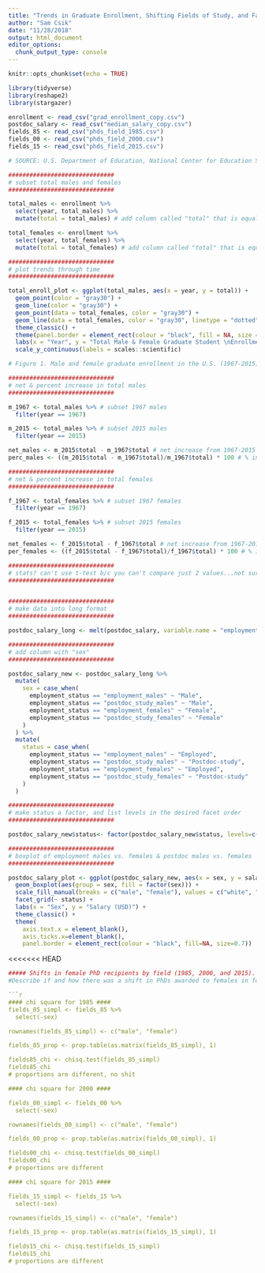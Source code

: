 ```yaml
---
title: "Trends in Graduate Enrollment, Shifting Fields of Study, and Faculty Salary"
author: "Sam Csik"
date: "11/28/2018"
output: html_document
editor_options: 
  chunk_output_type: console
---
```


```r
knitr::opts_chunk$set(echo = TRUE)
```


```r

library(tidyverse)
library(reshape2)
library(stargazer)

enrollment <- read_csv("grad_enrollment_copy.csv")
postdoc_salary <- read_csv("median_salary_copy.csv")
fields_85 <- read_csv("phds_field_1985.csv")
fields_00 <- read_csv("phds_field_2000.csv")
fields_15 <- read_csv("phds_field_2015.csv")

```


```r

# SOURCE: U.S. Department of Education, National Center for Education Statistics, Higher Education General Information Survey (HEGIS), “Fall Enrollment in Colleges and Universities” surveys, 1967 through 1985; Integrated Postsecondary Education Data System (IPEDS),“Fall Enrollment Survey” (IPEDS-EF:86-99); IPEDS Spring 2001 through Spring 2016, Fall Enrollment component. Accessed at: https:// nces.ed.gov/ programs/digest/ d16/ tables/ dt16_303.80.asp.

##############################
# subset total males and females
##############################

total_males <- enrollment %>% 
  select(year, total_males) %>% 
  mutate(total = total_males) # add column called "total" that is equal to the "total_males" column so that we can plot males and females on same plot with same y-axis

total_females <- enrollment %>% 
  select(year, total_females) %>% 
  mutate(total = total_females) # add column called "total" that is equal to the "total_females" column so that we can plot males and females on same plot with same y-axis

##############################
# plot trends through time
##############################

total_enroll_plot <- ggplot(total_males, aes(x = year, y = total)) +
  geom_point(color = "gray30") +
  geom_line(color = "gray30") +
  geom_point(data = total_females, color = "gray30") +
  geom_line(data = total_females, color = "gray30", linetype = "dotted") +
  theme_classic() +
  theme(panel.border = element_rect(colour = "black", fill = NA, size = 0.7)) +
  labs(x = "Year", y = "Total Male & Female Graduate Student \nEnrollment in the U.S.") +
  scale_y_continuous(labels = scales::scientific)

# Figure 1. Male and female graduate enrollment in the U.S. (1967-2015). Male (solid line) and female (dotted line) graduate students...

##############################
# net & percent increase in total males
##############################

m_1967 <- total_males %>% # subset 1967 males
  filter(year == 1967)

m_2015 <- total_males %>% # subset 2015 males
  filter(year == 2015)

net_males <- m_2015$total - m_1967$total # net increase from 1967-2015
perc_males <- ((m_2015$total - m_1967$total)/m_1967$total) * 100 # % increase from 1967 - 2015

##############################
# net & percent increase in total females
##############################

f_1967 <- total_females %>% # subset 1967 females
  filter(year == 1967)

f_2015 <- total_females %>% # subset 2015 females 
  filter(year == 2015)

net_females <- f_2015$total - f_1967$total # net increase from 1967-2015
per_females <- ((f_2015$total - f_1967$total)/f_1967$total) * 100 # % increase from 1967 - 2015

##############################
# stats? can't use t-test b/c you can't compare just 2 values...not sure yet what to use
##############################
```

```r

```

```r

##############################
# make data into long format
##############################

postdoc_salary_long <- melt(postdoc_salary, variable.name = "employment_status", value.name = "salary") 

##############################
# add column with "sex"
##############################

postdoc_salary_new <- postdoc_salary_long %>%
  mutate(
    sex = case_when(
      employment_status == "employment_males" ~ "Male",
      employment_status == "postdoc_study_males" ~ "Male",
      employment_status == "employment_females" ~ "Female",
      employment_status == "postdoc_study_females" ~ "Female"
    )
  ) %>% 
  mutate(
    status = case_when(
      employment_status == "employment_males" ~ "Employed",
      employment_status == "postdoc_study_males" ~ "Postdoc-study",
      employment_status == "employment_females" ~ "Employed",
      employment_status == "postdoc_study_females" ~ "Postdoc-study"
    )
  )

##############################
# make status a factor, and list levels in the desired facet order
##############################

postdoc_salary_new$status<- factor(postdoc_salary_new$status, levels=c("Postdoc-study", "Employed"))

##############################
# boxplot of employment males vs. females & postdoc males vs. females
##############################

postdoc_salary_plot <- ggplot(postdoc_salary_new, aes(x = sex, y = salary)) +
  geom_boxplot(aes(group = sex, fill = factor(sex))) +
  scale_fill_manual(breaks = c("male", "female"), values = c("white", "darkgrey"), name = "Sex") +
  facet_grid(~ status) +
  labs(x = "Sex", y = "Salary (USD)") +
  theme_classic() +
  theme(
    axis.text.x = element_blank(),
    axis.ticks.x=element_blank(),
    panel.border = element_rect(colour = "black", fill=NA, size=0.7))

```

<<<<<<< HEAD
```r


##### Shifts in female PhD recipients by field (1985, 2000, and 2015). 
#Describe if and how there was a shift in PhDs awarded to females in four fields (Physical and Earth Sciences, Engineering, Education, and Humanities & Arts) in 1985, 2000, and 2015. Describe your results statistically, in a graph or table, and in text. Note: There are several ways that you can interpret this question. You are invited to decide which you think is/are most interesting. Just be really clear about what you are asking/answering in your report.

```r
#### chi square for 1985 ####
fields_85_simpl <- fields_85 %>% 
  select(-sex)

rownames(fields_85_simpl) <- c("male", "female")

fields_85_prop <- prop.table(as.matrix(fields_85_simpl), 1)

fields85_chi <- chisq.test(fields_85_simpl)
fields85_chi
# proportions are different, no shit

#### chi square for 2000 ####

fields_00_simpl <- fields_00 %>% 
  select(-sex)

rownames(fields_00_simpl) <- c("male", "female")

fields_00_prop <- prop.table(as.matrix(fields_00_simpl), 1)

fields00_chi <- chisq.test(fields_00_simpl)
fields00_chi
# proportions are different

#### chi square for 2015 ####

fields_15_simpl <- fields_15 %>% 
  select(-sex)

rownames(fields_15_simpl) <- c("male", "female")

fields_15_prop <- prop.table(as.matrix(fields_15_simpl), 1)

fields15_chi <- chisq.test(fields_15_simpl)
fields15_chi
# proportions are different

```

